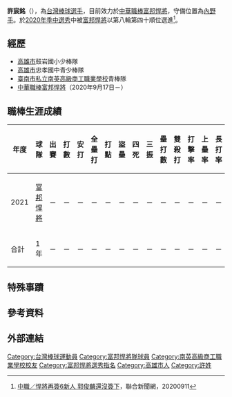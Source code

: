 {{Infobox CPBL player|
|name=許宸銘|
|image=|
|width=300|
|position=內野手|
|team=富邦悍將|
|number=24|
|bats=左|
|throws=右|
|birthdate={{birth_date_and_age|2002|7|18|mf=y}}|
|birthplace={{TWN}}[[高雄市|高雄市]]|
|debutdate=月日
|debutyear=年
|debutteam=富邦悍將
|statyear=2020年球季
|stat1label=打擊率
|stat1value=
|stat2label=全壘打
|stat2value=
|stat3label=打點
|stat3value=
|stat4label=盜壘
|stat4value=
|teams=<nowiki></nowiki> 
*[[富邦悍將|富邦悍將]]（2020年9月17日－）
}}

'''許宸銘'''（{{bd|2002年|7月18日}}），為[[台灣|台灣]][[棒球|棒球]][[選手|選手]]，目前效力於[[中華職棒|中華職棒]][[富邦悍將|富邦悍將]]，守備位置為[[內野手|內野手]]。於[[中華職棒歷年選秀會#職棒三十一年（2020年）|2020年季中選秀]]中被[[富邦悍將|富邦悍將]]以第八輪第四十順位選進<ref>[https://udn.com/news/story/7001/4851918 中職／悍將再簽6新人 郭俊麟還沒簽下]，聯合新聞網，20200911</ref>。

==經歷==
*[[高雄市|高雄市]]鼓岩國小少棒隊
*[[高雄市|高雄市]]忠孝國中青少棒隊
*[[臺南市私立南英高級商工職業學校|臺南市私立南英高級商工職業學校]]青棒隊
*[[中華職棒|中華職棒]][[富邦悍將|富邦悍將]]（2020年9月17日－）

==職棒生涯成績==
{|border=1 width="1000px"
|- align="center"
!年度!!球隊!!出賽!!打數!!安打!!全壘打!!打點!!盜壘!!四死!!三振!!壘打數!!雙殺打!!打擊率!!上壘率!!長打率!!OPS
|- align="center"
|2021||[[富邦悍將|富邦悍將]]||－||－||－||－||－||－||－||－||－||－||－||－||－||－
|- style="background:#004a9c;color:#FFFFFF" align="center" 
!合計||1年||－||－||－||－||－||－||－||－||－||－||－||－||－||－
|}

==特殊事蹟==

== 參考資料 ==
{{reflist}}

==外部連結==
{{台灣棒球維基館}}
{{富邦悍將隊球員名單}}
{{DEFAULTSORT:Hsu Chen Ming}}
[[Category:台灣棒球運動員|Category:台灣棒球運動員]]
[[Category:富邦悍將隊球員|Category:富邦悍將隊球員]]
[[Category:南英高級商工職業學校校友|Category:南英高級商工職業學校校友]]
[[Category:富邦悍將選秀指名|Category:富邦悍將選秀指名]]
[[Category:高雄市人|Category:高雄市人]]
[[Category:許姓|Category:許姓]]